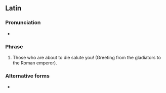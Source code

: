 ==Latin==
{{wikipedia}}

===Pronunciation===
* {{la-IPA|moritūrī tē salūtant}}

===Phrase===
{{la-phrase|head=[[moriturus|moritūrī]] [[tu|tē]] [[saluto|salūtant]]}}

# Those who are about to die salute you! (Greeting from the gladiators to the Roman emperor).

===Alternative forms===
* {{l|la|moritūrī tē salūtāmus||We who are about to die salute you!}}